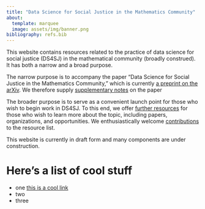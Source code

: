 ```yaml
---
title: "Data Science for Social Justice in the Mathematics Community"
about:
  template: marquee
  image: assets/img/banner.png
bibliography: refs.bib
---
```


This website contains resources related to the practice of data science for social justice (DS4SJ) in the mathematical community (broadly construed). It has both a narrow and a broad purpose. 

The narrow purpose is to accompany the paper "Data Science for Social Justice in the Mathematics Community," which is currently [a preprint on the arXiv](https://arxiv.org/abs/2303.09282). We therefore supply [supplementary notes](notes.qmd) on the paper

The broader purpose is to serve as a convenient launch point for those who wish to begin work in DS4SJ. To this end, we offer [further resources](resources.qmd) for those who wish to learn more about the topic, including papers, organizations, and opportunities. We enthusiastically welcome [contributions](contributing.qmd) to the resource list. 


This website is currently in draft form and many components are under construction. 


# Here's a list of cool stuff
- one [this is a cool link](www.ds4sj.net)
- two
- three

